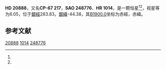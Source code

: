 {{Starbox begin
| name = HD 20888
}}
{{Starbox observe
| epoch = [[J2000.0|J2000.0]]
| constell = {{星座名待查}}<ref name=SIMBAD>{{cite web
 | url=http://simbad.u-strasbg.fr/simbad/sim-id?Ident=HR+1014
 | title =Pulsating variable Star
 | publisher=Centre de Données astronomiques de Strasbourg
 | work=SIMBAD
 | accessdate=2012-07-13}}</ref><ref name=DATA>{{cite web
 | url=http://vizier.u-strasbg.fr/viz-bin/VizieR-5?-out.add=.&-source=5050&-corr=PK=HR&-out.max=9999&HR=1014
 | title=VizieR Detailed Page
 | accessdate=2012-07-13
 | archive-date=2019-02-16
 | archive-url=https://web.archive.org/web/20190216101239/http://vizier.u-strasbg.fr/viz-bin/VizieR-5?-out.add=.&-source=5050&-corr=PK=HR&-out.max=9999&HR=1014
 | dead-url=no
 }}</ref>
| 星官 = 
| ra = {{RA|3|17|59}}<ref name=SIMBAD /><ref name=DATA />
| dec = {{DEC|-66|55|37}}<ref name=SIMBAD /><ref name=DATA />
| appmag_v = 6.05<ref name=SIMBAD /><ref name=DATA />
}}
{{Starbox character
| class = A3V<ref name=SIMBAD /><ref name=DATA />
| b-v = 0.13<ref name=SIMBAD /><ref name=DATA />
| u-b = 0.1<ref name=SIMBAD /><ref name=DATA />
| r-i = <ref name=SIMBAD /><ref name=DATA />
| variable = 
}}
{{Starbox astrometry
| radial_v = 0.1
| prop_mo_ra = 24
| parallax = 
| p_error = 
}}
{{Starbox catalog
| names =CP-67 217，[[SAO星表|SAO]] 248776，[[HD星表|HD]] 20888，[[HR星表|HR]] 1014}}
{{Starbox reference |Simbad=HR+1014}}
{{Starbox end}}

'''HD 20888'''，又名'''CP-67 217'''，'''SAO 248776'''、'''HR 1014'''，是一颗恒星<ref name=SIMBAD /><ref name=DATA />，视星等为6.05，位于[[銀道座標系|銀經]]283.83，[[銀道座標系|銀緯]]-44.38，其[[B1900.0|B1900.0]]坐标为赤經{{RA|3|16|50.9}}，赤緯{{DEC|-67|-44.38|24}}。

== 参考文献 ==
{{reflist}}

{{star-stub}}

[[Category:HD和HDE天體|20888]]
[[Category:HR天體|1014]]
[[Category:SAO天體|248776]]